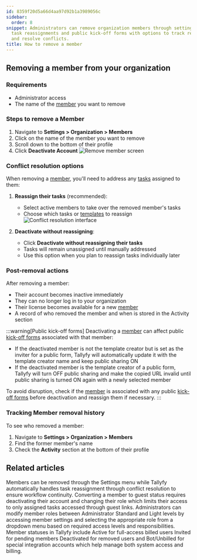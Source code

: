 ```yaml
---
id: 8359f20d5a66d4aa97d92b1a3989056c
sidebar:
  order: 8
snippet: Administrators can remove organization members through settings while managing
  task reassignments and public kick-off forms with options to track removal history
  and resolve conflicts.
title: How to remove a member
---
```


## Removing a member from your organization

### Requirements
- Administrator access
- The name of the [member](/products/pro/documenting/members/) you want to remove

### Steps to remove a Member

1. Navigate to **Settings > Organization > Members**
2. Click on the name of the member you want to remove
3. Scroll down to the bottom of their profile
4. Click **Deactivate Account**
   ![Remove member screen](https://screenshots.tallyfy.com/tallyfy%2Fpro%2Fdesktop-light-remove-member.png)

### Conflict resolution options

When removing a [member](/products/pro/documenting/members/), you'll need to address any [tasks](/products/pro/tracking-and-tasks/tasks/) assigned to them:

1. **Reassign their tasks** (recommended):
   - Select active members to take over the removed member's tasks
   - Choose which tasks or [templates](/products/pro/documenting/templates/) to reassign
   ![Conflict resolution interface](https://screenshots.tallyfy.com/tallyfy%2Fpro%2Fdesktop-light-conflict-resolution-example.png)

2. **Deactivate without reassigning**:
   - Click **Deactivate without reassigning their tasks**
   - Tasks will remain unassigned until manually addressed
   - Use this option when you plan to reassign tasks individually later

### Post-removal actions

After removing a member:
- Their account becomes inactive immediately
- They can no longer log in to your organization
- Their license becomes available for a new [member](/products/pro/documenting/members/)
- A record of who removed the member and when is stored in the Activity section

:::warning[Public kick-off forms]
Deactivating a [member](/products/pro/documenting/members/) can affect public [kick-off forms](/products/pro/launching/triggers/kick-off-forms/) associated with that member:

- If the deactivated member is not the template creator but is set as the inviter for a public form, Tallyfy will automatically update it with the template creator name and keep public sharing ON
- If the deactivated member is the template creator of a public form, Tallyfy will turn OFF public sharing and make the copied URL invalid until public sharing is turned ON again with a newly selected member

To avoid disruption, check if the [member](/products/pro/documenting/members/) is associated with any public [kick-off forms](/products/pro/launching/triggers/kick-off-forms/) before deactivation and reassign them if necessary.
:::

### Tracking Member removal history

To see who removed a member:
1. Navigate to **Settings > Organization > Members**
2. Find the former member's name
3. Check the **Activity** section at the bottom of their profile


## Related articles
<CardGrid>
<LinkTitleCard header="<b>Org Settings > Remove a Member</b>" href="/products/pro/settings/org-settings/how-can-i-remove-a-member-from-my-tallyfy-organization/" > Members can be removed through the Settings menu while Tallyfy automatically handles task reassignment through conflict resolution to ensure workflow continuity. </LinkTitleCard>
<LinkTitleCard header="<b>Members > Convert a member to a guest</b>" href="/products/pro/documenting/members/convert-member-to-guest/" > Converting a member to guest status requires deactivating their account and changing their role which limits their access to only assigned tasks accessed through guest links. </LinkTitleCard>
<LinkTitleCard header="<b>Members > Change the role of a member</b>" href="/products/pro/documenting/members/how-can-i-change-a-members-role-in-tallyfy/" > Administrators can modify member roles between Administrator Standard and Light levels by accessing member settings and selecting the appropriate role from a dropdown menu based on required access levels and responsibilities. </LinkTitleCard>
<LinkTitleCard header="<b>Org Settings > Understanding Member Statuses</b>" href="/products/pro/settings/org-settings/understanding-member-statuses/" > Member statuses in Tallyfy include Active for full-access billed users Invited for pending members Deactivated for removed users and Bot/Unbilled for special integration accounts which help manage both system access and billing. </LinkTitleCard>
</CardGrid>